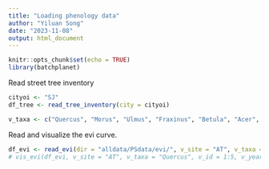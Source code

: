 ```yaml
---
title: "Loading phenology data"
author: "Yiluan Song"
date: "2023-11-08"
output: html_document
---
```


```r
knitr::opts_chunk$set(echo = TRUE)
library(batchplanet)
```

Read street tree inventory
```r
cityoi <- "SJ"
df_tree <- read_tree_inventory(city = cityoi) 

v_taxa <- c("Quercus", "Morus", "Ulmus", "Fraxinus", "Betula", "Acer", "Populus")
```

Read and visualize the evi curve.
```r
df_evi <- read_evi(dir = "alldata/PSdata/evi/", v_site = "AT", v_taxa = "Quercus")
# vis_evi(df_evi, v_site = "AT", v_taxa = "Quercus", v_id = 1:5, v_year = 2017:2022)
```